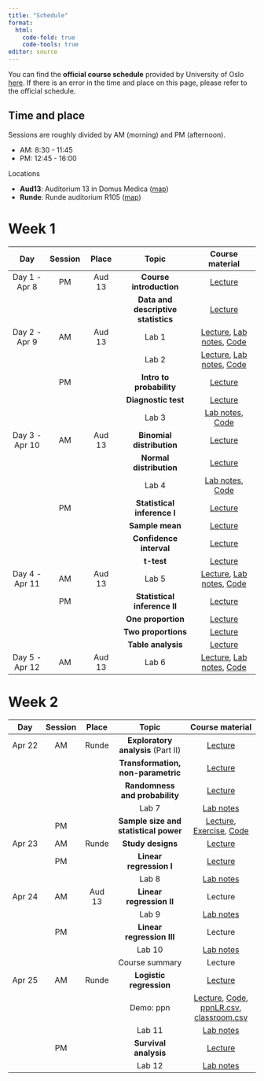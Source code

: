 ```yaml
---
title: "Schedule"
format: 
  html:
    code-fold: true
    code-tools: true
editor: source
---
```




You can find the **official course schedule** provided by University of Oslo [here](https://www.uio.no/studier/emner/medisin/med/MF9130E/v24/timeplan/index.html). 
If there is an error in the time and place on this page, please refer to the official schedule.


::: callout-note

## Time and place

Sessions are roughly divided by AM (morning) and PM (afternoon). 

- AM: 8:30 - 11:45
- PM: 12:45 - 16:00

Locations

- **Aud13**: Auditorium 13 in Domus Medica ([map](https://use.mazemap.com/#v=1&config=uio&campusid=799&zlevel=2&center=10.715371,59.946743&zoom=18&sharepoitype=poi&sharepoi=1000983201))
- **Runde**: Runde auditorium R105 ([map](https://use.mazemap.com/#v=1&config=uio&campusid=799&zlevel=1&center=10.715886,59.946189&zoom=18&sharepoitype=poi&sharepoi=1001022929))

:::


# Week 1


|  Day | Session  | Place |  Topic           |  Course material        |
|:-------:|:---:|:------:|:---------------:|:-------------:|
| Day 1 - Apr 8 |PM | Aud 13 | **Course introduction** | [Lecture](v24/day1-1-Course_introduction.pdf)|
|           | | | **Data and descriptive statistics** |[Lecture](v24/day1-2-Data_and_descriptive_statistics.pdf) |
| Day 2 - Apr 9 |AM | Aud 13 | Lab 1 | [Lecture](v24/lab_20240409_intro_to_r.pdf), [Lab notes](lab/lab_intro_r.qmd), [Code](https://github.com/ocbe-uio/teaching_mf9130e/blob/main/lab/code/1_intro_r.R) |
|           | | | Lab 2 |[Lecture](v24/lab_20240409_descriptive.pdf), [Lab notes](lab/lab_eda_part1.qmd), [Code](https://github.com/ocbe-uio/teaching_mf9130e/blob/main/lab/code/2_eda_part1.R) |
|               |PM |  | **Intro to probability** |[Lecture](v24/lecture_20240409_probability.pdf) |
|           | | | **Diagnostic test** | [Lecture](v24/lecture_20240409_diagtest.pdf)|
|           | | | Lab 3 |[Lab notes](lab/lab_diagtest.qmd), [Code](https://github.com/ocbe-uio/teaching_mf9130e/blob/main/lab/code/2_diagtest.R) |
| Day 3 - Apr 10 |AM | Aud 13 | **Binomial distribution**  | [Lecture](v24/lecture_20240410_binom.pdf)|
|           | | | **Normal distribution** | [Lecture](v24/lecture_20240410_normaldist.pdf)|
|           | | | Lab 4 |[Lab notes](lab/lab_distribution.qmd), [Code](https://github.com/ocbe-uio/teaching_mf9130e/blob/main/lab/code/2_distributions.R)|
|               |PM |  | **Statistical inference I**  | [Lecture](v24/day3_Introductory_Lecture.pdf)|
|           | | | **Sample mean** | [Lecture](v24/day3_key_concept_1.pdf)|
|           | | | **Confidence interval** | [Lecture](v24/day3_key_concept_2.pdf) |
|           | | | **t-test** | [Lecture](v24/day3_key_concept_3.pdf)|
| Day 4 - Apr 11 |AM | Aud 13 | Lab 5 |[Lecture](v24/lab_20240411_ttest.pdf), [Lab notes](lab/lab_ttest.qmd), [Code](https://github.com/ocbe-uio/teaching_mf9130e/blob/main/lab/code/3_ttest.R) |
|                |PM |  | **Statistical inference II**  | [Lecture](v24/day4_Introductory_Lecture.pdf) |
|           | | | **One proportion** |[Lecture](v24/day4_key_concept_1.pdf)|
|           | | | **Two proportions** | [Lecture](v24/day4_key_concept_2.pdf) |
|           | | | **Table analysis** | [Lecture](v24/day4_key_concept_3.pdf)|
| Day 5 - Apr 12 |AM | Aud 13 | Lab 6 |[Lecture](v24/lab_20240412_categorical.pdf), [Lab notes](lab/lab_categorical.qmd), [Code](https://github.com/ocbe-uio/teaching_mf9130e/blob/main/lab/code/4_categorical.R) |







# Week 2


|  Day | Session  | Place |  Topic     |   Course material        |
|:-------:|:---:|:------:|:---------------:|:---------------:|
| Apr 22 |AM | Runde | **Exploratory analysis** (Part II) |[Lecture](v24/nonparametric_lecture_eda2.pdf) |
| | | | **Transformation, non-parametric** | [Lecture](v24/nonparametric_lecture.pdf) |
| | | | **Randomness and probability** | [Lecture](v24/week_2_day_1_1.pdf) |
| | | | Lab 7 |[Lab notes](lab/lab_nonpara.qmd) |
|        |PM |  | **Sample size and statistical power** | [Lecture](v24/sample_size_lecture.pdf), [Exercise](v24/sample_size_exercise.pdf), [Code](https://github.com/ocbe-uio/teaching_mf9130e/blob/main/lab/code/day5_lab_sample_size.R)|
| Apr 23 |AM | Runde | **Study designs** | [Lecture](v24/2024-04-23_Epidemiological-clinical-design_Stenehjem_UPLOAD.pdf)|
|        |PM |  | **Linear regression I** |[Lecture](v24/linear_regression_part_1.pdf) |
| | | | Lab 8 |[Lab notes](lab/lab_linearreg-I.qmd) |
| Apr 24 |AM | Aud 13 | **Linear regression II** | Lecture|
| | | | Lab 9| [Lab notes](lab/lab_linearreg-II.qmd)|
|        |PM |  | **Linear regression III** | Lecture|
| | | |Lab 10 | [Lab notes](lab/lab_linearreg-III.qmd)|
|        | |  | Course summary | Lecture|
| Apr 25 |AM | Runde | **Logistic regression** | [Lecture](v24/Module7-Logistic-Regression.pdf)|
| | | |Demo: ppn | [Lecture](v24/MF9130E - Introductory course in Statistics LR examples.pdf), [Code](https://github.com/ocbe-uio/teaching_mf9130e/blob/main/lab/code/height_demo.R), [ppnLR.csv](https://github.com/ocbe-uio/teaching_mf9130e/blob/main/lab/ppnLR.csv), [classroom.csv](https://github.com/ocbe-uio/teaching_mf9130e/blob/main/lab/classroom.csv)|
| | | | Lab 11| [Lab notes](lab/lab_logistic_reg.qmd)|
|        |PM |  | **Survival analysis** | [Lecture](v24/Module8-Survival.pdf)|
| | | |Lab 12 | [Lab notes](lab/lab_survival.qmd)|



